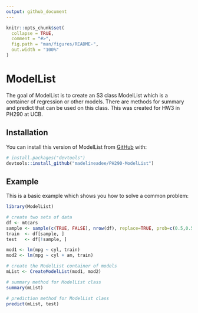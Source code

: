 ```yaml
---
output: github_document
---
```


<!-- README.md is generated from README.Rmd. Please edit that file -->

```r
knitr::opts_chunk$set(
  collapse = TRUE,
  comment = "#>",
  fig.path = "man/figures/README-",
  out.width = "100%"
)
```

# ModelList

<!-- badges: start -->
<!-- badges: end -->

The goal of ModelList is to create an S3 class ModelList which is a container of regression or other models. There are methods for summary and predict that can be used on this class. This was created for HW3 in PH290 at UCB.

## Installation

You can install this version of ModelList from [GitHub](https://github.com/) with:

``` r
# install.packages("devtools")
devtools::install_github("madelineadee/PH290-ModelList")
```

## Example

This is a basic example which shows you how to solve a common problem:

```r
library(ModelList)

# create two sets of data
df <- mtcars
sample <- sample(c(TRUE, FALSE), nrow(df), replace=TRUE, prob=c(0.5,0.5))
train  <- df[sample, ]
test   <- df[!sample, ]

mod1 <- lm(mpg ~ cyl, train)
mod2 <- lm(mpg ~ cyl + am, train)

# create the ModelList container of models
mList <- CreateModelList(mod1, mod2)

# summary method for ModelList class
summary(mList)

# prediction method for ModelList class
predict(mList, test)

```

